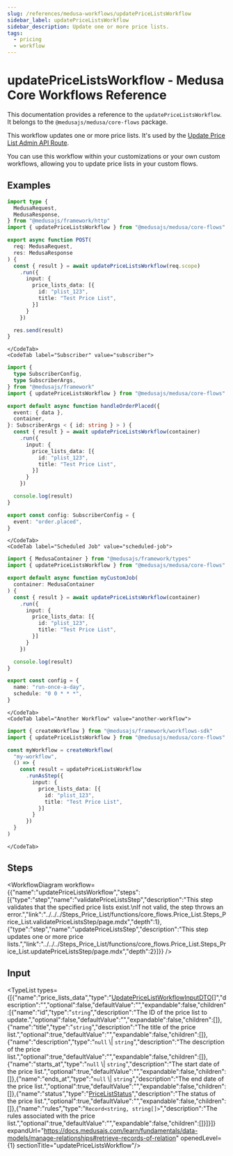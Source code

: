 ```yaml
---
slug: /references/medusa-workflows/updatePriceListsWorkflow
sidebar_label: updatePriceListsWorkflow
sidebar_description: Update one or more price lists.
tags:
  - pricing
  - workflow
---
```



# updatePriceListsWorkflow - Medusa Core Workflows Reference

This documentation provides a reference to the `updatePriceListsWorkflow`. It belongs to the `@medusajs/medusa/core-flows` package.

This workflow updates one or more price lists. It's used by the
[Update Price List Admin API Route](https://docs.medusajs.com/api/admin#price-lists\_postpricelistsid).

You can use this workflow within your customizations or your own custom workflows, allowing you to
update price lists in your custom flows.

<SourceCodeLink link="https://github.com/medusajs/medusa/blob/f00e6bf660ab96b9d41bc3d424c8d78c54eaa8e7/packages/core/core-flows/src/price-list/workflows/update-price-lists.ts#L40" />

## Examples

<CodeTabs group="workflow-exection">
    <CodeTab label="API Route" value="api-route">
    
```ts title="src/api/workflow/route.ts"
import type {
  MedusaRequest,
  MedusaResponse,
} from "@medusajs/framework/http"
import { updatePriceListsWorkflow } from "@medusajs/medusa/core-flows"

export async function POST(
  req: MedusaRequest,
  res: MedusaResponse
) {
  const { result } = await updatePriceListsWorkflow(req.scope)
    .run({
      input: {
        price_lists_data: [{
          id: "plist_123",
          title: "Test Price List",
        }]
      }
    })

  res.send(result)
}
```

    </CodeTab>
    <CodeTab label="Subscriber" value="subscriber">
    
```ts title="src/subscribers/order-placed.ts"
import {
  type SubscriberConfig,
  type SubscriberArgs,
} from "@medusajs/framework"
import { updatePriceListsWorkflow } from "@medusajs/medusa/core-flows"

export default async function handleOrderPlaced({
  event: { data },
  container,
}: SubscriberArgs < { id: string } > ) {
  const { result } = await updatePriceListsWorkflow(container)
    .run({
      input: {
        price_lists_data: [{
          id: "plist_123",
          title: "Test Price List",
        }]
      }
    })

  console.log(result)
}

export const config: SubscriberConfig = {
  event: "order.placed",
}
```

    </CodeTab>
    <CodeTab label="Scheduled Job" value="scheduled-job">
    
```ts title="src/jobs/message-daily.ts"
import { MedusaContainer } from "@medusajs/framework/types"
import { updatePriceListsWorkflow } from "@medusajs/medusa/core-flows"

export default async function myCustomJob(
  container: MedusaContainer
) {
  const { result } = await updatePriceListsWorkflow(container)
    .run({
      input: {
        price_lists_data: [{
          id: "plist_123",
          title: "Test Price List",
        }]
      }
    })

  console.log(result)
}

export const config = {
  name: "run-once-a-day",
  schedule: "0 0 * * *",
}
```

    </CodeTab>
    <CodeTab label="Another Workflow" value="another-workflow">
    
```ts title="src/workflows/my-workflow.ts"
import { createWorkflow } from "@medusajs/framework/workflows-sdk"
import { updatePriceListsWorkflow } from "@medusajs/medusa/core-flows"

const myWorkflow = createWorkflow(
  "my-workflow",
  () => {
    const result = updatePriceListsWorkflow
      .runAsStep({
        input: {
          price_lists_data: [{
            id: "plist_123",
            title: "Test Price List",
          }]
        }
      })
  }
)
```

    </CodeTab>
  </CodeTabs>

## Steps

<WorkflowDiagram workflow={{"name":"updatePriceListsWorkflow","steps":[{"type":"step","name":"validatePriceListsStep","description":"This step validates that the specified price lists exist.\nIf not valid, the step throws an error.","link":"../../../Steps_Price_List/functions/core_flows.Price_List.Steps_Price_List.validatePriceListsStep/page.mdx","depth":1},{"type":"step","name":"updatePriceListsStep","description":"This step updates one or more price lists.","link":"../../../Steps_Price_List/functions/core_flows.Price_List.Steps_Price_List.updatePriceListsStep/page.mdx","depth":2}]}} />

## Input

<TypeList types={[{"name":"price_lists_data","type":"[UpdatePriceListWorkflowInputDTO](../../../../../types/interfaces/types.UpdatePriceListWorkflowInputDTO/page.mdx)[]","description":"","optional":false,"defaultValue":"","expandable":false,"children":[{"name":"id","type":"`string`","description":"The ID of the price list to update.","optional":false,"defaultValue":"","expandable":false,"children":[]},{"name":"title","type":"`string`","description":"The title of the price list.","optional":true,"defaultValue":"","expandable":false,"children":[]},{"name":"description","type":"`null` \\| `string`","description":"The description of the price list.","optional":true,"defaultValue":"","expandable":false,"children":[]},{"name":"starts_at","type":"`null` \\| `string`","description":"The start date of the price list.","optional":true,"defaultValue":"","expandable":false,"children":[]},{"name":"ends_at","type":"`null` \\| `string`","description":"The end date of the price list.","optional":true,"defaultValue":"","expandable":false,"children":[]},{"name":"status","type":"[PriceListStatus](../../../../../pricing/types/pricing.PriceListStatus/page.mdx)","description":"The status of the price list.","optional":true,"defaultValue":"","expandable":false,"children":[]},{"name":"rules","type":"`Record<string, string[]>`","description":"The rules associated with the price list.","optional":true,"defaultValue":"","expandable":false,"children":[]}]}]} expandUrl="https://docs.medusajs.com/learn/fundamentals/data-models/manage-relationships#retrieve-records-of-relation" openedLevel={1} sectionTitle="updatePriceListsWorkflow"/>
